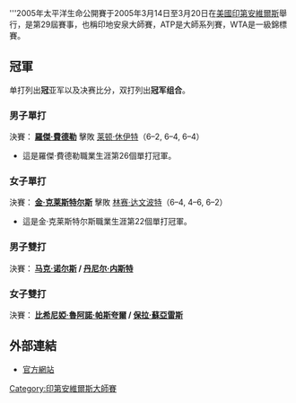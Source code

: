 {{TennisEventInfo|2005|太平洋生命公開賽|
| date=3月14日 - 3月20日
| edition=29屆
| champms= {{flagicon|SUI}} [[羅傑·費德勒|羅傑·費德勒]]
| champws= {{flagicon|BEL}} [[金·克莱斯特尔斯|金·克莱斯特尔斯]]
| champmd= {{flagicon|BAH}} [[马克·诺尔斯|马克·诺尔斯]] / {{flagicon|CAN}} [[丹尼尔·内斯特|丹尼尔·内斯特]]
| champwd= {{flagicon|ESP}} [[比希尼婭·魯阿諾·帕斯夸爾|比希尼婭·魯阿諾·帕斯夸爾]] / {{flagicon|ARG}} [[保拉·蘇亞雷斯|保拉·蘇亞雷斯]]
}}
{{noteTA
|G1=Tennis
|1=zh-hans:半决赛; zh-hk:準決賽; zh-tw:四強;
|2=zh-hans:四分之一决赛; zh-hk:半準決賽; zh-tw:八強;
|3=zh-hans:太平洋寿险杯;zh-hk:太平洋生命公開賽;zh-tw:太平洋人壽網賽;
}}

'''2005年太平洋生命公開賽于2005年3月14日至3月20日在[[美國|美國]][[印第安維爾斯|印第安維爾斯]]舉行，是第29屆賽事，也稱印地安泉大師賽，ATP是大師系列賽，WTA是一級錦標賽。

==冠軍==
单打列出'''冠'''亚军以及决赛比分，双打列出'''冠军组合'''。
===男子單打===
{{main|2005年太平洋生命公開賽男子單打比賽}}
決賽：'''{{flagicon|SUI}} [[羅傑·費德勒|羅傑·費德勒]]''' 擊敗 {{flagicon|AUS}} [[莱顿·休伊特|莱顿·休伊特]]（6–2, 6–4, 6–4）
*這是羅傑·費德勒職業生涯第26個單打冠軍。

===女子單打===
{{main|2005年太平洋生命公開賽女子單打比賽}}
決賽：'''{{flagicon|BEL}} [[金·克莱斯特尔斯|金·克莱斯特尔斯]]''' 擊敗 {{flagicon|USA}} [[林赛·达文波特|林赛·达文波特]]（6–4, 4–6, 6–2）
*這是金·克莱斯特尔斯職業生涯第22個單打冠軍。

===男子雙打===
{{main|2005年太平洋生命公開賽男子雙打比賽}}
決賽：'''{{flagicon|BAH}} [[马克·诺尔斯|马克·诺尔斯]] / {{flagicon|CAN}} [[丹尼尔·内斯特|丹尼尔·内斯特]]'''

===女子雙打===
{{main|2005年太平洋生命公開賽女子雙打比賽}}
決賽：'''{{flagicon|ESP}} [[比希尼婭·魯阿諾·帕斯夸爾|比希尼婭·魯阿諾·帕斯夸爾]] / {{flagicon|ARG}} [[保拉·蘇亞雷斯|保拉·蘇亞雷斯]]'''

==外部連結==
*[https://web.archive.org/web/20100529230855/http://www.bnpparibasopen.org/ 官方網站]

{{印第安維爾斯大師賽}}
{{DEFAULTSORT:BNP Paribas Open}}
[[Category:印第安維爾斯大師賽|Category:印第安維爾斯大師賽]]